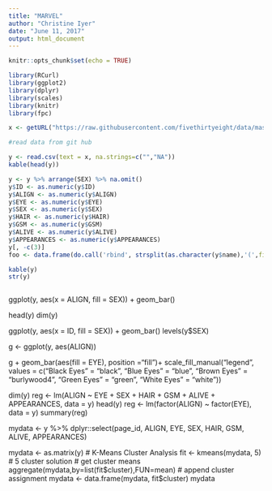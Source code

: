 ```yaml
---
title: "MARVEL"
author: "Christine Iyer"
date: "June 11, 2017"
output: html_document
---
```


```r
knitr::opts_chunk$set(echo = TRUE)
```

```r
library(RCurl)
library(ggplot2)
library(dplyr)
library(scales)
library(knitr)
library(fpc)
```


```r
x <- getURL("https://raw.githubusercontent.com/fivethirtyeight/data/master/comic-characters/dc-wikia-data.csv")
```

```r

#read data from git hub

y <- read.csv(text = x, na.strings=c("","NA"))
kable(head(y))

y <- y %>% arrange(SEX) %>% na.omit()
y$ID <- as.numeric(y$ID)
y$ALIGN <- as.numeric(y$ALIGN)
y$EYE <- as.numeric(y$EYE)
y$SEX <- as.numeric(y$SEX)
y$HAIR <- as.numeric(y$HAIR)
y$GSM <- as.numeric(y$GSM)
y$ALIVE <- as.numeric(y$ALIVE)
y$APPEARANCES <- as.numeric(y$APPEARANCES)
y[, -c(3)]
foo <- data.frame(do.call('rbind', strsplit(as.character(y$name),'(',fixed=TRUE)))

kable(y)
str(y)



```






ggplot(y, aes(x = ALIGN, fill = SEX)) + geom_bar()

head(y)
dim(y)

ggplot(y, aes(x = ID, fill = SEX)) + geom_bar()
levels(y$SEX)

g <- ggplot(y, aes(ALIGN)) 

g + geom_bar(aes(fill = EYE), position ="fill")+
scale_fill_manual("legend", values = c("Black Eyes" = "black", "Blue Eyes" = "blue", "Brown Eyes" = "burlywood4", "Green Eyes" = "green", "White Eyes" = "white"))




dim(y)
reg <- lm(ALIGN ~ EYE + SEX + HAIR + GSM + ALIVE + APPEARANCES, data = y)
head(y)
reg <- lm(factor(ALIGN) ~ factor(EYE), data = y)
summary(reg)


mydata <- y %>% dplyr::select(page_id, ALIGN, EYE, SEX, HAIR, GSM, ALIVE, APPEARANCES)

mydata <- as.matrix(y)
# K-Means Cluster Analysis
fit <- kmeans(mydata, 5) # 5 cluster solution
# get cluster means 
aggregate(mydata,by=list(fit$cluster),FUN=mean)
# append cluster assignment
mydata <- data.frame(mydata, fit$cluster)
mydata


